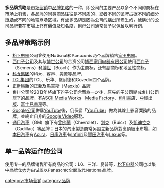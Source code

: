 {{unreferenced|time=2017-02-09T11:49:00+00:00}}
'''多品牌策略'''是[[市场营销|市场营销]]中[[品牌策略|品牌策略]]的一种，即公司的主要产品以多个不同的商标在市场上销售，各品牌的同类商品往往是不同质的，或者不同的品牌占据不同的[[细分市场|细分市场]]或不同的地理市场区域。有些多品牌是因為公司的[[購併|購併]]所產生的，被購併的公司品牌若在市場上仍有價值及知名度，則母公司通常會予以保留以利行銷。

==多品牌策略示例==
*[[松下电器|松下电器]]公司曾使用National和Panasonic两个品牌销售[[家用电器|家用电器]]。
*[[西门子公司|西门子公司]]及其与[[博世公司|博世公司]]的合资公司[[博西家用电器有限公司|博西家用电器有限公司]]使用[[西门子|西门子]]（Siemens）和[[博世|博世]]（Bosch）作为主商标，还有副商标和地区性商标。
*[[科龙集团|科龙集团]]的科龙、容声、美菱等品牌。
*[[TCL集团|TCL集团]]的TCL、乐华、施耐德和Govedio四个品牌。
*[[正新輪胎|正新輪胎]]的正新及馬吉斯（Maxxis）品牌
*[[角川公司|角川公司]]於2013年將旗下的子公司合而為一之後，原先的子公司變成角川公司旗下的品牌，有[[ASCII_Media_Works|ASCII Media Works]]、[[Media_Factory|Media Factory]]、[[角川書店|角川書店]]、[[中經出版|中經出版]]、[[富士見書房|富士見書房]]等。
*[[Google公司|Google公司]]併購[[YouTube|YouTube]]後，仍保留「[[YouTube|YouTube]]」做為其線上影音業務的品牌，並終止自身的[[Google_Video|Google Video]]服務。
*[[通用汽車|通用汽車]]（GM）旗下有[[雪佛蘭|雪佛蘭]]（Chevrolet）、[[別克|別克]]（Buick）及[[凱迪拉克|凱迪拉克]]（Cadillac）等品牌；日本的汽車製造商常另設立新品牌對應頂級車市場，如[[本田汽車|本田汽車]]有[[Acura|Acura]]、[[日產汽車|日產汽車]]有[[Infiniti|Infiniti]]及[[豐田汽車|豐田汽車]]有[[Lexus|Lexus]]等。

==单一品牌运作的公司==
使用专一的品牌销售所有商品的公司：LG、三洋、夏普等，[[松下电器|松下电器]]公司也以集中品牌优势为由试图以Panasonic全面取代National品牌。

{{Marketing-stub}}
[[category:市场营销|category:市场营销]]
[[category:品牌|category:品牌]]
